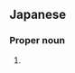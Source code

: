==Japanese==
{{ja-kanjitab|友|香}}

===Proper noun===
{{ja-pos|proper|ゆか}}

# {{given name|female|lang=ja|sort=ゆか}}